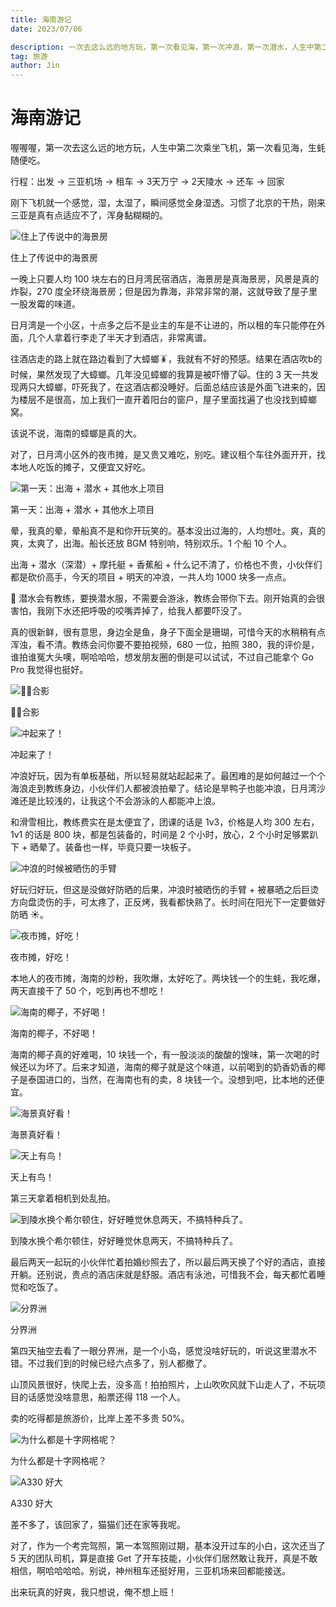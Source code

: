 ```yaml
---
title: 海南游记
date: 2023/07/06

description: 一次去这么远的地方玩，第一次看见海，第一次冲浪，第一次潜水，人生中第二次乘坐飞机，生蚝好便宜可以随便吃，休假旅行真的快乐，可以一直不用上班吗？
tag: 旅游
author: Jin
---
```


# 海南游记

喔喔喔，第一次去这么远的地方玩，人生中第二次乘坐飞机，第一次看见海，生蚝随便吃。

行程：出发 → 三亚机场 → 租车 → 3天万宁 → 2天陵水 → 还车 → 回家

刚下飞机就一个感觉，湿，太湿了，瞬间感觉全身湿透。习惯了北京的干热，刚来三亚是真有点适应不了，浑身黏糊糊的。

![住上了传说中的海景房](https://caijinyc.github.io/images/picx/IMG_5364.3bkkfh82wuu0.webp)

住上了传说中的海景房

一晚上只要人均 100 块左右的日月湾民宿酒店，海景房是真海景房，风景是真的炸裂，270 度全环绕海景房；但是因为靠海，非常非常的潮，这就导致了屋子里一股发霉的味道。

日月湾是一个小区，十点多之后不是业主的车是不让进的，所以租的车只能停在外面，几个人拿着行李走了半天才到酒店，非常离谱。

往酒店走的路上就在路边看到了大蟑螂🪳，我就有不好的预感。结果在酒店吹b的时候，果然发现了大蟑螂。几年没见蟑螂的我算是被吓懵了🙀。住的 3 天一共发现两只大蟑螂，吓死我了，在这酒店都没睡好。后面总结应该是外面飞进来的，因为楼层不是很高，加上我们一直开着阳台的窗户，屋子里面找遍了也没找到蟑螂窝。

该说不说，海南的蟑螂是真的大。

对了，日月湾小区外的夜市摊，是又贵又难吃，别吃。建议租个车往外面开开，找本地人吃饭的摊子，又便宜又好吃。

![第一天：出海 + 潜水 + 其他水上项目](https://caijinyc.github.io/images/picx/IMG_5296.476bhieoqfw0.webp)

第一天：出海 + 潜水 + 其他水上项目

晕，我真的晕，晕船真不是和你开玩笑的。基本没出过海的，人均想吐。爽，真的爽，太爽了，出海。船长还放 BGM 特别响，特别欢乐。1 个船 10 个人。

出海 + 潜水（深潜）+ 摩托艇 + 香蕉船 + 什么记不清了，价格也不贵，小伙伴们都是砍价高手，今天的项目 + 明天的冲浪，一共人均 1000 块多一点点。

🤿 潜水会有教练，要换潜水服，不需要会游泳，教练会带你下去。刚开始真的会很害怕，我刚下水还把呼吸的咬嘴弄掉了，给我人都要吓没了。

真的很新鲜，很有意思，身边全是鱼，身子下面全是珊瑚，可惜今天的水稍稍有点浑浊，看不清。教练会问你要不要拍视频，680 一位，拍照 380，我的评价是，谁拍谁冤大头噢，啊哈哈哈，想发朋友圈的倒是可以试试，不过自己能拿个 Go Pro 我觉得也挺好。

![🏄‍♂️合影](https://caijinyc.github.io/images/picx/c26683f8698744f63e85c1b5de94f361.6hjd5un23sg0.webp)

🏄‍♂️合影

![冲起来了！](https://caijinyc.github.io/images/picx/9407812d81517a66728f62d78a4e621b.5cfqw5nile80.webp)

冲起来了！

冲浪好玩，因为有单板基础，所以轻易就站起起来了。最困难的是如何越过一个个海浪走到教练身边，小伙伴们人都被浪拍晕了。结论是旱鸭子也能冲浪，日月湾沙滩还是比较浅的，让我这个不会游泳的人都能冲上浪。

和滑雪相比，教练费实在是太便宜了，团课的话是 1v3，价格是人均 300 左右，1v1 的话是 800 块，都是包装备的，时间是 2 个小时，放心，2 个小时足够累趴下 + 晒晕了。装备也一样，毕竟只要一块板子。

![冲浪的时候被晒伤的手臂](https://caijinyc.github.io/images/20231230/6fae0a7180a5e9df2ead0a817b98951f68e40b43f6c510df14d79f241b1e39c4.2fqu9a63o6as.webp)

好玩归好玩，但这是没做好防晒的后果，冲浪时被晒伤的手臂 + 被暴晒之后巨烫方向盘烫伤的手，可太疼了，正反烤，我看都快熟了。长时间在阳光下一定要做好防晒 ☀️。

![夜市摊，好吃！](https://caijinyc.github.io/images/picx/IMG_5304.7l3xxx2vjjk0.webp)

夜市摊，好吃！

本地人的夜市摊，海南的炒粉，我吹爆，太好吃了。两块钱一个的生蚝，我吃爆，两天直接干了 50 个，吃到再也不想吃！

![海南的椰子，不好喝！](https://caijinyc.github.io/images/picx/F9C5D09E-0E23-45C9-A6F8-E7707D03D5E9_1_105_c.4aucxncznm40.webp)

海南的椰子，不好喝！

海南的椰子真的好难喝，10 块钱一个，有一股淡淡的酸酸的馊味，第一次喝的时候还以为坏了。后来才知道，海南的椰子就是这个味道，以前喝到的奶香奶香的椰子是泰国进口的，当然，在海南也有的卖，8 块钱一个。没想到吧，比本地的还便宜。

![海景真好看！](https://caijinyc.github.io/images/picx/DSC05597.54z4xunw3rs0.webp)

海景真好看！

![天上有鸟！](https://caijinyc.github.io/images/picx/DSC05708.483ayn5t9d40.jpg)

天上有鸟！

第三天拿着相机到处乱拍。

![到陵水换个希尔顿住，好好睡觉休息两天，不搞特种兵了。](https://caijinyc.github.io/images/picx/IMG_5368.sxrkgrurt28.webp)

到陵水换个希尔顿住，好好睡觉休息两天，不搞特种兵了。

最后两天一起玩的小伙伴忙着拍婚纱照去了，所以最后两天换了个好的酒店，直接开躺。还别说，贵点的酒店床就是舒服。酒店有泳池，可惜我不会，每天都忙着睡觉和吃饭了。

![分界洲](https://caijinyc.github.io/images/picx/IMG_5376.5g6jlctv83c0.webp)

分界洲

第四天抽空去看了一眼分界洲，是一个小岛，感觉没啥好玩的，听说这里潜水不错。不过我们到的时候已经六点多了，别人都撤了。

山顶风景很好，快爬上去，没多高！拍拍照片，上山吹吹风就下山走人了，不玩项目的话感觉没啥意思，船票还得 118 一个人。

卖的吃得都是旅游价，比岸上差不多贵 50%。

![为什么都是十字网格呢？](https://caijinyc.github.io/images/picx/IMG_5397.5zlfwio9xlw0.webp)

为什么都是十字网格呢？

![A330 好大](https://caijinyc.github.io/images/picx/IMG_5390.59np5m2ds3c.webp)

A330 好大

差不多了，该回家了，猫猫们还在家等我呢。

对了，作为一个考完驾照，第一本驾照刚过期，基本没开过车的小白，这次还当了 5 天的团队司机，算是直接 Get 了开车技能，小伙伴们居然敢让我开，真是不敢相信，啊哈哈哈哈。别说，神州租车还挺好用，三亚机场来回都能接送。

出来玩真的好爽，我只想说，俺不想上班！